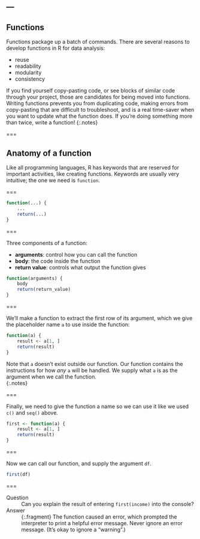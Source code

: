 ---
---

## Functions

Functions package up a batch of commands. There are several reasons to develop
functions in R for data analysis:

- reuse
- readability
- modularity
- consistency

If you find yourself copy-pasting code, or see blocks of similar code through your
project, those are candidates for being moved into functions.  Writing functions
prevents you from duplicating code, making errors from copy-pasting that are difficult
to troubleshoot, and is a real time-saver when you want to update what the function
does.  If you're doing something more than twice, write a function!
{:.notes}

===

## Anatomy of a function

Like all programming languages, R has keywords that are reserved for important
activities, like creating functions.  Keywords are usually very intuitive; the
one we need is `function`.

===

```r
function(...) {
    ...
    return(...)
}
```

===

Three components of a function:

- __arguments__: control how you can call the function
- __body__: the code inside the function
- __return value__: controls what output the function gives

```r
function(arguments) {
    body
    return(return_value)
}
```

===

We'll make a function to extract the first row of its argument, which we give the
placeholder name `a` to use inside the function:

```r
function(a) {
    result <- a[1, ]
    return(result)
}
```

Note that `a` doesn't exist outside our function.  Our function contains
the instructions for how _any_ `a` will be handled.  We supply what `a` is as the
argument when we call the function.  
{:.notes}

===

Finally, we need to give the function a name so we can use it like we used `c()`
and `seq()` above.

```r
first <- function(a) {
    result <- a[1, ]
    return(result)
}
```

===

Now we can call our function, and supply the argument `df`.  

```r
first(df)
```

===

Question
: Can you explain the result of entering `first(income)` into the console?

Answer
: {:.fragment} The function caused an error, which prompted the interpreter to
print a helpful error message. Never ignore an error message. (It's okay to
ignore a "warning".)

